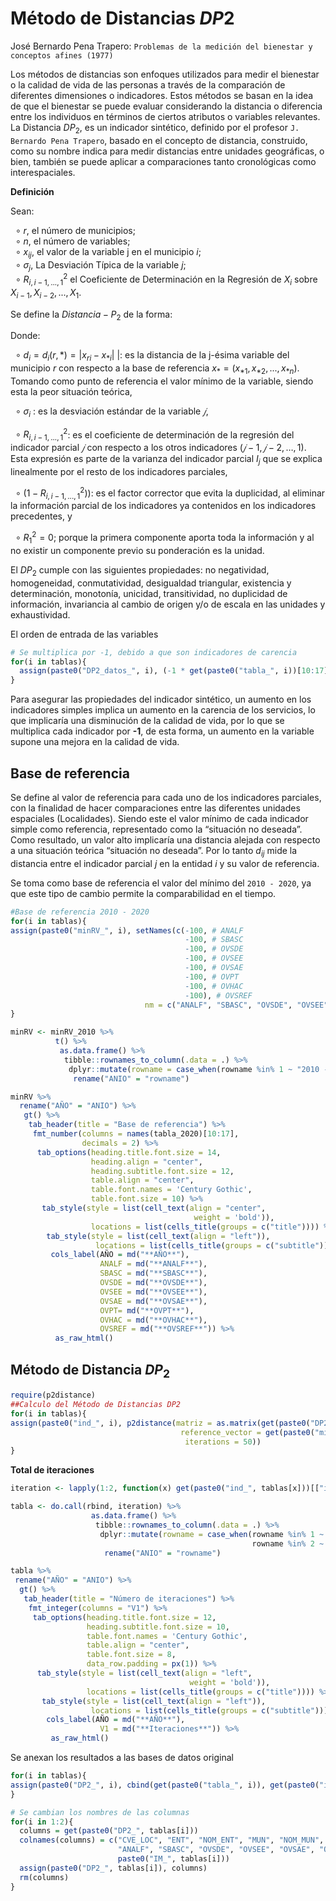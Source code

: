 # Método de Distancias $DP2$  {.unlisted .unnumbered}


José Bernardo Pena Trapero: `Problemas de la medición del bienestar y conceptos afines (1977)` 

Los métodos de distancias son enfoques utilizados para medir el bienestar o la calidad de vida de las personas a través de la comparación de diferentes dimensiones o indicadores. Estos métodos se basan en la idea de que el bienestar se puede evaluar considerando la distancia o diferencia entre los individuos en términos de ciertos atributos o variables relevantes.   
La Distancia $DP_{2}$, es un indicador sintético, definido por el profesor `J. Bernardo Pena Trapero`, basado en el concepto de distancia, construido, como su nombre indica para medir distancias entre unidades geográficas, o bien, también se puede aplicar a comparaciones tanto cronológicas como interespaciales.     
   

**Definición**

Sean:   

$\:\:\circ\:r$, el número de municipios;  
$\:\:\circ\:n$, el número de variables;  
$\:\:\circ\:x_{ij}$, el valor de la variable j en el municipio $i$;  
$\:\:\circ\:\sigma_{j}$, La Desviación Típica de la variable $j$;   
$\:\:\circ\:R^{2}_{i,i-1,...,1}$ el Coeficiente de Determinación en la Regresión de $X_{i}$ sobre $X_{i-1},X_{i-2},...,X_{1}$. 

Se define la $Distancia-P_{2}$ de la forma:    

\begin{align}
DP_{2}=\sum^{n}_{i=1}\frac{d_{i}}{\sigma_{i}}(1-R^{2}_{i,i-1,...,1})\:\:;\;\;con \:\:R^{2}_{1}=0
\end{align}

Donde:     

$\:\:\circ\:d_{i} = d_{i}(r,*) = |x_{ri}-x_{*i}|$ |: es la distancia de la j-ésima variable del municipio $r$ con respecto a la base de referencia $x_{*}=(x_{*1}, x_{*2},..., x_{*n})$. Tomando como punto de referencia el valor mínimo de la variable, siendo esta la peor situación teórica,      

 $\:\:\circ\:\sigma_{i}$ : es la desviación estándar de la variable $𝑗$,     
 
 $\:\:\circ\:R^{2}_{i,i-1,...,1}$: es el coeficiente de determinación de la regresión del indicador parcial $𝑗$ con respecto a los otros indicadores $(𝑗−1,𝑗−2,…,1)$. Esta expresión es parte de la varianza del indicador parcial $I_{j}$ que se explica linealmente por el resto de los indicadores parciales,        

$\:\:\circ\:(1-R^{2}_{i,i-1,...,1})$): es el factor corrector que evita la duplicidad, al eliminar la información parcial de los indicadores ya contenidos en los indicadores precedentes, y     

$\:\:\circ\:R^{2}_{1}=0$; porque la primera componente aporta toda la información y al no existir un componente previo su ponderación es la unidad.  

El $DP_{2}$ cumple con las siguientes propiedades: no negatividad, homogeneidad, conmutatividad, desigualdad triangular, existencia y determinación, monotonía, unicidad, transitividad, no duplicidad de información, invariancia al cambio de origen y/o de escala en las unidades y exhaustividad.      


El orden de entrada de las variables   

```r
# Se multiplica por -1, debido a que son indicadores de carencia 
for(i in tablas){	
  assign(paste0("DP2_datos_", i), (-1 * get(paste0("tabla_", i))[10:17]))
}
```

Para asegurar las propiedades del indicador sintético, un aumento en los indicadores simples implica un aumento en la carencia de los servicios, lo que implicaría una disminución de la calidad de vida, por lo que se multiplica cada indicador por **-1**, de esta forma, un aumento en la variable supone una mejora en la calidad de vida.    


## Base de referencia  {-}

Se define al valor de referencia para cada uno de los indicadores parciales, con la finalidad de hacer comparaciones entre las diferentes unidades espaciales (Localidades). Siendo este el valor mínimo de cada indicador simple como referencia, representado como la “situación no deseada”. Como resultado, un valor alto implicaría una distancia alejada con respecto a una situación teórica “situación no deseada”. Por lo tanto $d_{ij}$ mide la distancia entre el indicador parcial $j$ en la entidad $i$ y su valor de referencia.    

Se toma como base de referencia el valor del mínimo del `2010 - 2020`, ya que este tipo de cambio permite la comparabilidad en el tiempo.    


```r
#Base de referencia 2010 - 2020
for(i in tablas){
assign(paste0("minRV_", i), setNames(c(-100, # ANALF
                                       -100, # SBASC
                                       -100, # OVSDE
                                       -100, # OVSEE
                                       -100, # OVSAE
                                       -100, # OVPT
                                       -100, # OVHAC
                                       -100), # OVSREF
                              nm = c("ANALF", "SBASC", "OVSDE", "OVSEE", "OVSAE", "OVPT", "OVHAC", "OVSREF")))
}
```


```r
minRV <- minRV_2010 %>%
          t() %>%
           as.data.frame() %>%
            tibble::rownames_to_column(.data = .) %>%
             dplyr::mutate(rowname = case_when(rowname %in% 1 ~ "2010 - 2020")) %>%
              rename("ANIO" = "rowname")

minRV %>% 
  rename("AÑO" = "ANIO") %>%
   gt() %>%
    tab_header(title = "Base de referencia") %>%
     fmt_number(columns = names(tabla_2020)[10:17], 
                decimals = 2) %>%
      tab_options(heading.title.font.size = 14, 
                  heading.align = "center",
                  heading.subtitle.font.size = 12,
                  table.align = "center",
                  table.font.names = 'Century Gothic',
                  table.font.size = 10) %>%
       tab_style(style = list(cell_text(align = "center",
                                         weight = 'bold')),
                  locations = list(cells_title(groups = c("title")))) %>%
        tab_style(style = list(cell_text(align = "left")),
                   locations = list(cells_title(groups = c("subtitle")))) %>%
         cols_label(AÑO = md("**AÑO**"), 
                    ANALF = md("**ANALF**"),
                    SBASC = md("**SBASC**"),
                    OVSDE = md("**OVSDE**"),
                    OVSEE = md("**OVSEE**"),
                    OVSAE = md("**OVSAE**"),
                    OVPT= md("**OVPT**"),
                    OVHAC = md("**OVHAC**"),
                    OVSREF = md("**OVSREF**")) %>%
          as_raw_html() 
```



## Método de Distancia $DP_{2}$  {-}   

```r
require(p2distance)
##Calculo del Método de Distancias DP2
for(i in tablas){
assign(paste0("ind_", i), p2distance(matriz = as.matrix(get(paste0("DP2_datos_", i))), 
                                      reference_vector = get(paste0("minRV_", i)), 
                                       iterations = 50))
}
```

**Total de iteraciones** 

```r
iteration <- lapply(1:2, function(x) get(paste0("ind_", tablas[x]))[["iteration"]])
```


```r
tabla <- do.call(rbind, iteration) %>%
                  as.data.frame() %>%
                   tibble::rownames_to_column(.data = .) %>%
                    dplyr::mutate(rowname = case_when(rowname %in% 1 ~ "2010",
                                                      rowname %in% 2 ~ "2020")) %>%
                     rename("ANIO" = "rowname")

tabla %>% 
 rename("AÑO" = "ANIO") %>%
  gt() %>%
   tab_header(title = "Número de iteraciones") %>%
    fmt_integer(columns = "V1") %>%
     tab_options(heading.title.font.size = 12, 
                 heading.subtitle.font.size = 10,
                 table.font.names = 'Century Gothic',
                 table.align = "center",
                 table.font.size = 8,
                 data_row.padding = px(1)) %>%
      tab_style(style = list(cell_text(align = "left",
                                        weight = 'bold')),
                 locations = list(cells_title(groups = c("title")))) %>%
       tab_style(style = list(cell_text(align = "left")),
                  locations = list(cells_title(groups = c("subtitle")))) %>%
        cols_label(AÑO = md("**AÑO**"), 
                    V1 = md("**Iteraciones**")) %>%
         as_raw_html() 
```




Se anexan los resultados a las bases de datos original

```r
for(i in tablas){
assign(paste0("DP2_", i), cbind(get(paste0("tabla_", i)), get(paste0("ind_", i))[["p2distance"]]))
}

# Se cambian los nombres de las columnas 
for(i in 1:2){
  columns = get(paste0("DP2_", tablas[i]))
  colnames(columns) = c("CVE_LOC", "ENT", "NOM_ENT", "MUN", "NOM_MUN", "LOC", "NOM_LOC", "POB_TOT", "ANIO",
                        "ANALF", "SBASC", "OVSDE", "OVSEE", "OVSAE", "OVPT", "OVHAC", "OVSREF",
                        paste0("IM_", tablas[i]))
  assign(paste0("DP2_", tablas[i]), columns)
  rm(columns)
}
```
